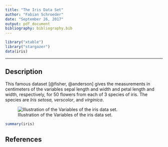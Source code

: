 ```yaml
---
title: "The Iris Data Set"
author: "Fabian Schroeder"
date: "September 26, 2017"
output: pdf_document
bibliography: bibliography.bib
---
```


```r
library("xtable")
library("stargazer")
data(iris)
```

***

## Description

This famous dataset [@fisher, @anderson] gives the measurements in centimeters of the variables sepal length and width and petal length and width, respectively, for 50 flowers from each of 3 species of iris. The species are *Iris setosa, verscolor*, and *virginica*. 

![Illustration of the Variables of the iris data set.](iris.png)


```r
summary(iris)
```


## References

